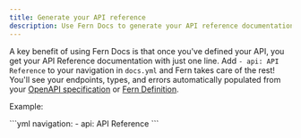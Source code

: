 ---
title: Generate your API reference
description: Use Fern Docs to generate your API reference documentation from your API definition, using your choice of either OpenAPI or Fern Definition.
---

A key benefit of using Fern Docs is that once you've defined your API, you get your API Reference documentation with just one line.
Add `- api: API Reference` to your navigation in `docs.yml` and Fern takes care of the rest! You'll see your endpoints, types,
and errors automatically populated from your [OpenAPI specification](/overview/define-your-api/openapi/overview) or [Fern Definition](/overview/define-your-api/ferndef/overview).

Example:

<CodeBlock title='docs.yml'>
```yml
navigation:
  - api: API Reference
```
</CodeBlock>

